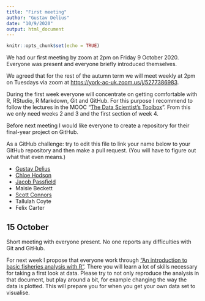 ```yaml
---
title: "First meeting"
author: "Gustav Delius"
date: "10/9/2020"
output: html_document
---
```


```r
knitr::opts_chunk$set(echo = TRUE)
```

We had our first meeting by zoom at 2pm on Friday 9 October 2020. Everyone was
present and everyone briefly introduced themselves.

We agreed that for the rest of the autumn term we will meet weekly at 2pm on Tuesdays via zoom at <https://york-ac-uk.zoom.us/j/5277386983>.

During the first week everyone will concentrate on getting comfortable with R, RStudio, R Markdown, Git and GitHub. For this purpose I recommend to follow the lectures in the MOOC "[The Data Scientist's Toolbox](https://www.coursera.org/learn/data-scientists-tools)". From this we only need weeks 2 and 3 and the first section of week 4.

Before next meeting I would like everyone to create a repository for their final-year project on GitHub. 

As a GitHub challenge: try to edit this file to link your name below to your GitHub repository and then make a pull request. (You will have to figure out what that even means.)

-   [Gustav Delius](https://github.com/gustavdelius/fisheries-data-analysis)
-   [Chloe Hodson](https://github.com/ChloeH276/Third-Year-Project)
-   [Jacob Passfield](https://github.com/jacobpassfield/third-year-project)
-   Maisie Beckett
-   [Scott Connors](https://github.com/Scott-Connors/3rd-Year-Project)
-   Tallulah Coyte
-   Felix Carter

## 15 October

Short meeting with everyone present. No one reports any difficulties with Git and GitHub. 

For next week I propose that everyone work through ["An introduction to basic fisheries analysis with R"](https://sfg-ucsb.github.io/fishery-manageR/). There you will learn a lot of skills necessary for
taking a first look at data. Please try to not only reproduce the analysis in that document, but
play around a bit, for example changing the way the data is plotted. This will prepare you for
when you get your own data set to visualise.

